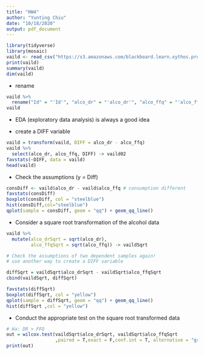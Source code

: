 ```yaml
---
title: "HW4"
author: "Yunting Chiu"
date: "10/18/2020"
output: pdf_document
---
```


```r
library(tidyverse)
library(mosaic)
vaild <- read_csv("https://s3.amazonaws.com/blackboard.learn.xythos.prod/5a306634d5d25/4188093?response-cache-control=private%2C%20max-age%3D21600&response-content-disposition=inline%3B%20filename%2A%3DUTF-8%27%27valid.txt&response-content-type=text%2Fplain&X-Amz-Algorithm=AWS4-HMAC-SHA256&X-Amz-Date=20201020T030000Z&X-Amz-SignedHeaders=host&X-Amz-Expires=21600&X-Amz-Credential=AKIAYDKQORRYTKBSBE4S%2F20201020%2Fus-east-1%2Fs3%2Faws4_request&X-Amz-Signature=67980e0b2d45f6af0e069e51617f0b81cad46973c62a5cfcef2551c1a648b4ec")
print(vaild)
summary(vaild)
dim(vaild)
```

- rename
```r
vaild %>%
  rename("Id" = "'Id'", "alco_dr" = "'alco_dr'", "alco_ffq" = "'alco_ffq'") -> vaild
vaild
```

- EDA (exploratory data analysis) is always a good idea

- create a DIFF variable
```r
vaild = transform(vaild, DIFF = alco_dr - alco_ffq) 
vaild %>%
  select(alco_dr, alco_ffq, DIFF) -> vaild02
favstats(~DIFF, data = vaild)
head(vaild)
```

- Check the assumptions (y = Diff)
```r
consDiff <- vaild$alco_dr - vaild$alco_ffq # consumption different
favstats(consDiff)
boxplot(consDiff, col = "steelblue")
hist(consDiff,col="steelblue")
qplot(sample = consDiff, geom = "qq") + geom_qq_line()
```

- Consider a square root transformation of the alcohol data
```r
vaild %>%
  mutate(alco_drSqrt = sqrt(alco_dr),
         alco_ffqSqrt = sqrt(alco_ffq)) -> vaildSqrt

# Check the assumptions of two dependent samples again!
# use another way to create a DIFF variable

diffSqrt = vaildSqrt$alco_drSqrt - vaildSqrt$alco_ffqSqrt  
cbind(vaildSqrt, diffSqrt)

favstats(diffSqrt)
boxplot(diffSqrt, col = "yellow")
qplot(sample = diffSqrt, geom = "qq") + geom_qq_line()
hist(diffSqrt ,col = "yellow")

```

- Conduct the appropriate test on the square root transformed data 
```r
# Ha: DR > FFQ
out = wilcox.test(vaildSqrt$alco_drSqrt, vaildSqrt$alco_ffqSqrt
                  ,paired = T,exact = F,conf.int = T, alternative = "greater")
print(out)
```

